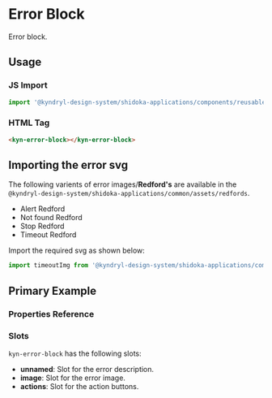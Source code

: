 
<Meta of={ErrorStories} />

# Error Block

Error block.

## Usage

### JS Import

```js
import '@kyndryl-design-system/shidoka-applications/components/reusable/errorBlock';
```

### HTML Tag

```html
<kyn-error-block></kyn-error-block>
```

## Importing the error svg

The following varients of error images/**Redford's** are available in the `@kyndryl-design-system/shidoka-applications/common/assets/redfords`.

- Alert Redford
- Not found Redford
- Stop Redford
- Timeout Redford

Import the required svg as shown below:

```js
import timeoutImg from '@kyndryl-design-system/shidoka-applications/common/assets/redfords/Timeout_Redford.svg';
```

## Primary Example

<Canvas>
  <Story of={ErrorStories.ErrorBlock} />
</Canvas>

### Properties Reference

<Controls of={ErrorStories.ErrorBlock} />

### Slots

`kyn-error-block` has the following slots:

- **unnamed**: Slot for the error description.
- **image**: Slot for the error image.
- **actions**: Slot for the action buttons.
